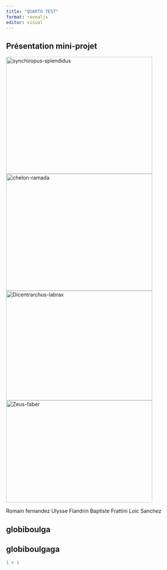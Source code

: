 ```yaml
---
title: "QUARTO TEST"
format: revealjs
editor: visual
---
```


## Présentation mini-projet

![synchiropus-splendidus](images/synchiropus-splendidus.jpeg){.absolute top="50" left="50" width="400" height="320"}
![chelon-ramada](images/chelon-ramada.jpeg){.absolute top="300" left="450" width="400" height="320"}
![Dicentrarchus-labrax](images/Dicentrarchus-labrax.jpeg){.absolute top="50" left="450" width="400" height="300"}
![Zeus-faber](images/Zeus-faber.jpeg){.absolute top="450" left="50" width="400" height="280"}

::: aside
Romain fernandez Ulysse Flandrin Baptiste Frattini Loic Sanchez
:::

## globiboulga

## globiboulgaga

```r
1 + 1
```
